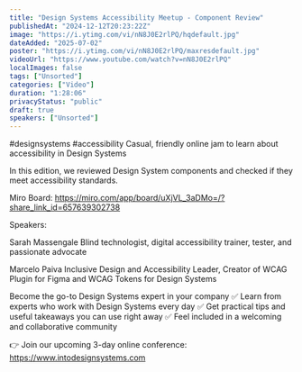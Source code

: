```yaml
---
title: "Design Systems Accessibility Meetup - Component Review"
publishedAt: "2024-12-12T20:23:22Z"
image: "https://i.ytimg.com/vi/nN8J0E2rlPQ/hqdefault.jpg"
dateAdded: "2025-07-02"
poster: "https://i.ytimg.com/vi/nN8J0E2rlPQ/maxresdefault.jpg"
videoUrl: "https://www.youtube.com/watch?v=nN8J0E2rlPQ"
localImages: false
tags: ["Unsorted"]
categories: ["Video"]
duration: "1:28:06"
privacyStatus: "public"
draft: true
speakers: ["Unsorted"]
---
```

#designsystems #accessibility 
Casual, friendly online jam to learn about accessibility in Design Systems

In this edition, we reviewed Design System components and checked if they meet accessibility standards.

Miro Board: https://miro.com/app/board/uXjVL_3aDMo=/?share_link_id=657639302738

​Speakers:

​Sarah Massengale
Blind technologist, digital accessibility trainer, tester, and passionate advocate

​Marcelo Paiva
Inclusive Design and Accessibility Leader, Creator of WCAG Plugin for Figma and WCAG Tokens for Design Systems

Become the go-to Design Systems expert in your company
✅ Learn from experts who work with Design Systems every day
✅ Get practical tips and useful takeaways you can use right away
✅ Feel included in a welcoming and collaborative community

👉 Join our upcoming 3-day online conference: 
https://www.intodesignsystems.com
